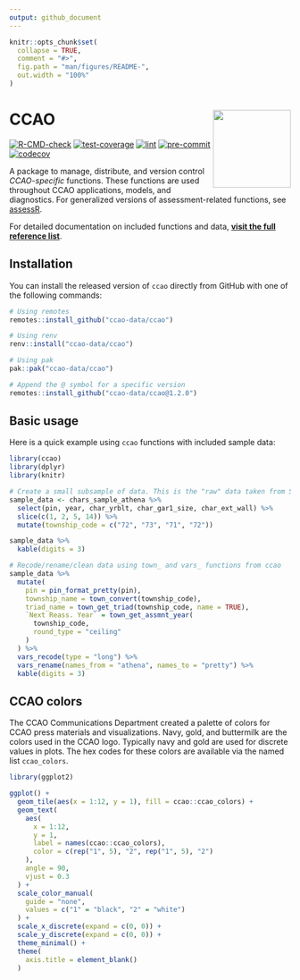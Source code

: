 ```yaml
---
output: github_document
---
```


<!-- README.md is generated from README.Rmd. Please edit that file -->

```r
knitr::opts_chunk$set(
  collapse = TRUE,
  comment = "#>",
  fig.path = "man/figures/README-",
  out.width = "100%"
)
```

# CCAO <a href='https://github.com/ccao-data/ccao'><img src='man/figures/logo.png' align="right" height="139" /></a>

[![R-CMD-check](https://github.com/ccao-data/ccao/actions/workflows/R-CMD-check.yaml/badge.svg)](https://github.com/ccao-data/ccao/actions/workflows/R-CMD-check.yaml)
[![test-coverage](https://github.com/ccao-data/ccao/actions/workflows/test-coverage.yaml/badge.svg)](https://github.com/ccao-data/ccao/actions/workflows/test-coverage.yaml)
[![lint](https://github.com/ccao-data/ccao/actions/workflows/lint.yaml/badge.svg)](https://github.com/ccao-data/ccao/actions/workflows/lint.yaml)
[![pre-commit](https://github.com/ccao-data/ccao/actions/workflows/pre-commit.yaml/badge.svg)](https://github.com/ccao-data/ccao/actions/workflows/pre-commit.yaml)
[![codecov](https://codecov.io/gh/ccao-data/ccao/branch/master/graph/badge.svg)](https://codecov.io/gh/ccao-data/ccao)

A package to manage, distribute, and version control *CCAO-specific* functions. These functions are used throughout CCAO applications, models, and diagnostics. For generalized versions of assessment-related functions, see [assessR](https://github.com/ccao-data/assessr).

For detailed documentation on included functions and data, [**visit the full reference list**](https://ccao-data.github.io/ccao/reference/index.html).

## Installation

You can install the released version of `ccao` directly from GitHub with one of the following commands:

```r
# Using remotes
remotes::install_github("ccao-data/ccao")

# Using renv
renv::install("ccao-data/ccao")

# Using pak
pak::pak("ccao-data/ccao")

# Append the @ symbol for a specific version
remotes::install_github("ccao-data/ccao@1.2.0")
```

## Basic usage

Here is a quick example using `ccao` functions with included sample data:

```r
library(ccao)
library(dplyr)
library(knitr)

# Create a small subsample of data. This is the "raw" data taken from SQL
sample_data <- chars_sample_athena %>%
  select(pin, year, char_yrblt, char_gar1_size, char_ext_wall) %>%
  slice(c(1, 2, 5, 14)) %>%
  mutate(township_code = c("72", "73", "71", "72"))

sample_data %>%
  kable(digits = 3)

# Recode/rename/clean data using town_ and vars_ functions from ccao
sample_data %>%
  mutate(
    pin = pin_format_pretty(pin),
    township_name = town_convert(township_code),
    triad_name = town_get_triad(township_code, name = TRUE),
    `Next Reass. Year` = town_get_assmnt_year(
      township_code,
      round_type = "ceiling"
    )
  ) %>%
  vars_recode(type = "long") %>%
  vars_rename(names_from = "athena", names_to = "pretty") %>%
  kable(digits = 3)
```

## CCAO colors

The CCAO Communications Department created a palette of colors for CCAO press materials and visualizations. Navy, gold, and buttermilk are the colors used in the CCAO logo. Typically navy and gold are used for discrete values in plots. The hex codes for these colors are available via the named list `ccao_colors`.

```r
library(ggplot2)

ggplot() +
  geom_tile(aes(x = 1:12, y = 1), fill = ccao::ccao_colors) +
  geom_text(
    aes(
      x = 1:12,
      y = 1,
      label = names(ccao::ccao_colors),
      color = c(rep("1", 5), "2", rep("1", 5), "2")
    ),
    angle = 90,
    vjust = 0.3
  ) +
  scale_color_manual(
    guide = "none",
    values = c("1" = "black", "2" = "white")
  ) +
  scale_x_discrete(expand = c(0, 0)) +
  scale_y_discrete(expand = c(0, 0)) +
  theme_minimal() +
  theme(
    axis.title = element_blank()
  )
```

